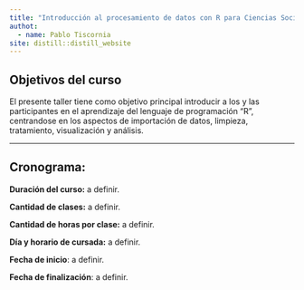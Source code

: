 ```yaml
---
title: "Introducción al procesamiento de datos con R para Ciencias Sociales"
authot: 
  - name: Pablo Tiscornia
site: distill::distill_website
---
```


## Objetivos del curso
  
El presente taller tiene como objetivo principal introducir a los y las participantes en el aprendizaje del lenguaje de programación “R”, centrandose en los aspectos de importación de datos, limpieza, tratamiento, visualización y análisis.

---

## Cronograma: 

__Duración del curso:__ a definir.

__Cantidad de clases:__ a definir.

__Cantidad de horas por clase:__ a definir.

__Día y horario de cursada:__ a definir.
  
__Fecha de inicio__: a definir.

__Fecha de finalización__: a definir.
